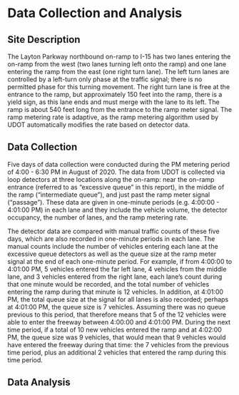 # Data Collection and Analysis

## Site Description
The Layton Parkway northbound on-ramp to I-15 has two lanes entering the on-ramp from the west (two lanes turning left onto the ramp) and one lane entering the ramp from the east (one right turn lane). The left turn lanes are controlled by a left-turn only phase at the traffic signal; there is no permitted phase for this turning movement. The right turn lane is free at the entrance to the ramp, but approximately 150 feet into the ramp, there is a yield sign, as this lane ends and must merge with the lane to its left. The ramp is about 540 feet long from the entrance to the ramp meter signal. The ramp metering rate is adaptive, as the ramp metering algorithm used by UDOT automatically modifies the rate based on detector data. 

## Data Collection

Five days of data collection were conducted during the PM metering period of 4:00 - 6:30 PM in August of 2020. The data from UDOT is collected via loop detectors at three locations along the on-ramp: near the on-ramp entrance (referred to as "excessive queue" in this report), in the middle of the ramp ("intermediate queue"), and just past the ramp meter signal ("passage"). These data are given in one-minute periods (e.g. 4:00:00 - 4:01:00 PM) in each lane and they include the vehicle volume, the detector occupancy, the number of lanes, and the ramp metering rate. 

The detector data are compared with manual traffic counts of these five days, which are also recorded in one-minute periods in each lane. The manual counts include the number of vehicles entering each lane at the excessive queue detectors as well as the queue size at the ramp meter signal at the end of each one-minute period. For example, if from 4:00:00 to 4:01:00 PM, 5 vehicles entered the far left lane, 4 vehicles from the middle lane, and 3 vehicles entered from the right lane, each lane's count during that one minute would be recorded, and the total number of vehicles entering the ramp during that minute is 12 vehicles. In addition, at 4:01:00 PM, the total queue size at the signal for all lanes is also recorded; perhaps at 4:01:00 PM, the queue size is 7 vehicles. Assuming there was no queue previous to this period, that therefore means that 5 of the 12 vehicles were able to enter the freeway between 4:00:00 and 4:01:00 PM. During the next time period, if a total of 10 new vehicles entered the ramp and at 4:02:00 PM, the queue size was 9 vehicles, that would mean that 9 vehicles would have entered the freeway during that time: the 7 vehicles from the previous time period, plus an additional 2 vehicles that entered the ramp during this time period. 

## Data Analysis
